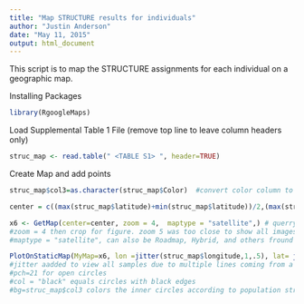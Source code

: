 ```yaml
---
title: "Map STRUCTURE results for individuals"
author: "Justin Anderson"
date: "May 11, 2015"
output: html_document
---
```


This script is to map the STRUCTURE assignments for each individual on a geographic map.  

Installing Packages
```r
library(RgoogleMaps)
```


Load Supplemental Table 1 File (remove top line to leave column headers only)
```r
struc_map <- read.table(" <TABLE S1> ", header=TRUE)
```

Create Map and add points
```r

struc_map$col3=as.character(struc_map$Color)  #convert color column to characters corresponding to population

center = c((max(struc_map$latitude)+min(struc_map$latitude))/2,(max(struc_map$longitude)+min(struc_map$longitude))/2) # calculate the center of the map

x6 <- GetMap(center=center, zoom = 4,  maptype = "satellite",) # querry google maps for map centered on "center"
#zoom = 4 then crop for figure. zoom 5 was too close to show all images
#maptype = "satellite", can also be Roadmap, Hybrid, and others fround in RgoogleMaps library

PlotOnStaticMap(MyMap=x6, lon =jitter(struc_map$longitude,1,.5), lat= jitter(struc_map$latitude,1,.5), col= "black", bg= struc_map$col3,pch=21, FUN=points) #plot on map
#jitter aadded to view all samples due to multiple lines coming from a single geographic location. New runs will move points to new jittered location. 
#pch=21 for open circles
#col = "black" equals circles with black edges
#bg=struc_map$col3 colors the inner circles according to population structure analysis
```

